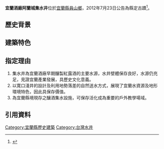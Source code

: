 {{tw monument
|name=宜蘭酒廠阿蘭城集水井
|formername=
|image= 
|imagename=
|othername=
|formalname=
|level= 縣定古蹟
|class= 產業設施
|time= {{flagicon|Empire of Japan}} 日本昭和13年（1938年）
|material= 鐡筋混凝土
|location= {{TWN}}[[宜蘭縣|宜蘭縣]][[員山鄉|員山鄉]]新城路181之5號（員山鄉國泰汽車駕訓班場區內）
|open= 
|cost= 
|website=
}}
'''宜蘭酒廠阿蘭城集水井'''位於[[宜蘭縣|宜蘭縣]][[員山鄉|員山鄉]]，2012年7月23日公告為縣定古蹟<ref>{{Cite web|url=https://nchdb.boch.gov.tw/assets/advanceSearch/monument/20120723000001|title=宜蘭酒廠阿蘭城集水井|accessdate=|work=文化部文化資產局|publisher=|date=|archive-date=2019-08-16|archive-url=https://web.archive.org/web/20190816212306/https://nchdb.boch.gov.tw/assets/advanceSearch/monument/20120723000001}}</ref>。

==歷史背景==

==建築特色==

==指定理由==
#集水井為宜蘭酒廠早期釀製紅露酒的主要水源，水井壁體保存良好，水源仍充足，見證宜蘭產業發展，具歷史文化意義。
#以寛口淺井的設計及利用地勢落差的自然送水方式，展現了宜蘭水資源及地形環境特色，因此具保存價值。
#為宜蘭縣境現存之釀酒集水設施，可保存活化成為重要的戶外教學場域。

==引用資料==
<small><references/></small>
{{Taiwanese building-stub}}
{{宜蘭縣文化資產}}
[[Category:宜蘭縣歷史建築|Category:宜蘭縣歷史建築]]
[[Category:台灣水井|Category:台灣水井]]